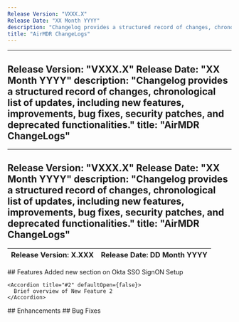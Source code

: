 ```yaml
---
Release Version: "VXXX.X"
Release Date: "XX Month YYYY"
description: "Changelog provides a structured record of changes, chronological list of updates, including new features, improvements, bug fixes, security patches, and deprecated functionalities."
title: "AirMDR ChangeLogs"
---
```


---
Release Version: "VXXX.X"
Release Date: "XX Month YYYY"
description: "Changelog provides a structured record of changes, chronological list of updates, including new features, improvements, bug fixes, security patches, and deprecated functionalities."
title: "AirMDR ChangeLogs"
---



<Tabs>
  <Tab title="New Features">

  </Tab>


  <Tab title="Enhancements">

  </Tab>

  <Tab title="Fixes">

  </Tab>
</Tabs>



---
Release Version: "VXXX.X"
Release Date: "XX Month YYYY"
description: "Changelog provides a structured record of changes, chronological list of updates, including new features, improvements, bug fixes, security patches, and deprecated functionalities."
title: "AirMDR ChangeLogs"
---

| Release Version: X.XXX | Release Date: DD Month YYYY |
| ---------------------- | :-------------------------- |

<Frame>
  ## Features

  <AccordionGroup>
    <Accordion title="#1" defaultOpen={false}>
      Added new section on Okta SSO SignON Setup
    </Accordion>

    <Accordion title="#2" defaultOpen={false}>
      Brief overview of New Feature 2
    </Accordion>
  </AccordionGroup>
</Frame>

<Frame as="div">
  ## Enhancements
</Frame>

<Frame as="div">
  ## Bug Fixes
</Frame>

##